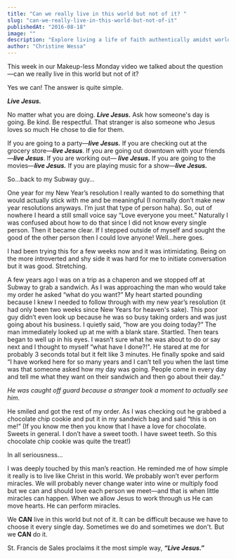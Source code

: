 ```yaml
---
title: "Can we really live in this world but not of it? "
slug: "can-we-really-live-in-this-world-but-not-of-it"
publishedAt: "2016-08-18"
image: ""
description: "Explore living a life of faith authentically amidst worldly challenges and the call to live Jesus in every moment."
author: "Christine Wessa"
---
```


This week in our Makeup-less Monday video we talked about the question—can we really live in this world but not of it?

Yes we can! The answer is quite simple.

**_Live Jesus._**

No matter what you are doing. **_Live Jesus._** Ask how someone's day is going. Be kind. Be respectful. That stranger is also someone who Jesus loves so much He chose to die for them.

If you are going to a party—**_live Jesus._** If you are checking out at the grocery store—**_live Jesus_**. If you are going out downtown with your friends—**_live Jesus_**. If you are working out— **_live Jesus_.** If you are going to the movies—**_live Jesus._** If you are playing music for a show—**_live Jesus._**

So…back to my Subway guy…

One year for my New Year’s resolution I really wanted to do something that would actually stick with me and be meaningful (I normally don’t make new year resolutions anyways. I’m just that type of person haha). So, out of nowhere I heard a still small voice say “Love everyone you meet.” Naturally I was confused about how to do that since I did not know every single person. Then it became clear. If I stepped outside of myself and sought the good of the other person then I could love anyone! Well…here goes.

I had been trying this for a few weeks now and it was intimidating. Being on the more introverted and shy side it was hard for me to initiate conversation but it was good. Stretching.

A few years ago I was on a trip as a chaperon and we stopped off at Subway to grab a sandwich. As I was approaching the man who would take my order he asked “what do you want?” My heart started pounding because I knew I needed to follow through with my new year’s resolution (it had only been two weeks since New Years for heaven's sake). This poor guy didn’t even look up because he was so busy taking orders and was just going about his business. I quietly said, “how are you doing today?” The man immediately looked up at me with a blank stare. Startled. Then tears began to well up in his eyes. I wasn’t sure what he was about to do or say next and I thought to myself “what have I done?!". He stared at me for probably 3 seconds total but it felt like 3 minutes. He finally spoke and said “I have worked here for so many years and I can’t tell you when the last time was that someone asked how my day was going. People come in every day and tell me what they want on their sandwich and then go about their day.”

_He was caught off guard because a stranger took a moment to actually see him._

He smiled and got the rest of my order. As I was checking out he grabbed a chocolate chip cookie and put it in my sandwich bag and said “this is on me!” (If you know me then you know that I have a love for chocolate. Sweets in general. I don’t have a sweet tooth. I have sweet teeth. So this chocolate chip cookie was quite the treat!)

In all seriousness...

I was deeply touched by this man’s reaction. He reminded me of how simple it really is to live like Christ in this world. We probably won’t ever perform miracles. We will probably never change water into wine or multiply food but we can and should love each person we meet—and that is when little miracles can happen. When we allow Jesus to work through us He can move hearts. He can perform miracles.

We **CAN** live in this world but not of it. It can be difficult because we have to choose it every single day. Sometimes we do and sometimes we don't. But we **CAN** do it.

St. Francis de Sales proclaims it the most simple way, **_“Live Jesus.”_**
